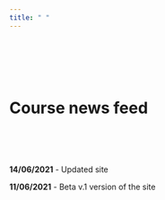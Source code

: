 ```yaml
---
title: " "
---
```

  
<br>
<br>
<br>
<br>

# Course news feed
<br>
<br>
<br>

**14/06/2021** - Updated site  
  
**11/06/2021** - Beta v.1 version of the site
  

